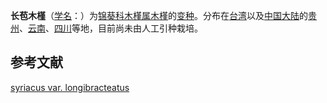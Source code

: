 {{Infraspeciesbox
| genus = Hibiscus
| species = syriacus
| species link= 木槿
| varietas = longibracteatus
| authority = [[S.Y.Hu|S.Y.Hu]]
}}

'''长苞木槿'''（[[学名|学名]]：{{lang|la|''Hibiscus syriacus'' var. ''longibracteatus''}}）为[[锦葵科|锦葵科]][[木槿属|木槿属]][[木槿|木槿]]的[[变种|变种]]。分布在[[台湾|台湾]]以及[[中国大陆|中国大陆]]的[[贵州|贵州]]、[[云南|云南]]、[[四川|四川]]等地，目前尚未由人工引种栽培。{{r|bioinfo}}

== 参考文献 ==
{{reflist|refs=
<ref name=bioinfo>{{cite web| url =http://www.bioinfo.cn/db05/KmzwSpecies.php?action=view&id=28871| title =长苞木槿（变种）| work =《中国高等植物数据库全库》| publisher =中国科学院微生物研究所| author =昆明植物研究所| accessdate =2009-02-26| deadurl =yes| archiveurl =https://web.archive.org/web/20160305055521/http://www.bioinfo.cn/db05/KmzwSpecies.php?action=view&id=28871| archivedate =2016-03-05}}</ref>
}}

{{植物小作品}}
[[Category:木槿属|syriacus var. longibracteatus]]